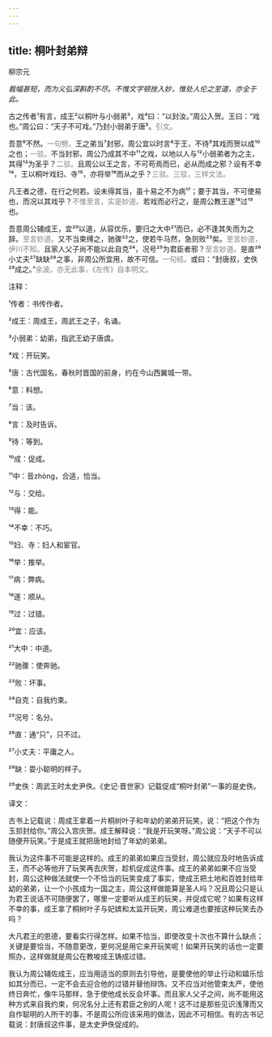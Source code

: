 ```yaml
---
---
---
```

title: 桐叶封弟辩
---




柳宗元





*裁幅甚短，而为义弘深斟酌不尽。不惟文字顿挫入妙，惟处人伦之至道，亦全于此。*





古之传者¹有言，成王²以桐叶与小弱弟³，戏⁴曰：“以封汝。”周公入贺。王曰：“戏也。”周公曰：“天子不可戏。”乃封小弱弟于唐⁵。<font color=gray font-size=0.8rem>引文。</font>

吾意⁶不然。<font color=gray font-size=0.8rem>一句劈。</font>王之弟当⁷封邪，周公宜以时言⁸于王，不待⁹其戏而贺以成¹⁰之也；<font color=gray font-size=0.8rem>一驳。</font>不当封邪，周公乃成其不中¹¹之戏，以地以人与¹²小弱弟者为之主，其得¹³为圣乎？<font color=gray font-size=0.8rem>二驳。</font>且周公以王之言，不可苟焉而已，必从而成之邪？设有不幸¹⁴，王以桐叶戏妇、寺¹⁵，亦将举¹⁶而从之乎？<font color=gray font-size=0.8rem>三驳。三驳，三样文法。</font>

凡王者之德，在行之何若。设未得其当，虽十易之不为病¹⁷；要于其当，不可使易也，而况以其戏乎？<font color=gray font-size=0.8rem>不惟至言，实是妙道。</font>若戏而必行之，是周公教王遂¹⁸过¹⁹也。

吾意周公辅成王，宜²⁰以道，从容优乐，要归之大中²¹而已，必不逢其失而为之辞。<font color=gray font-size=0.8rem>至言妙道。</font>又不当束缚之，驰骤²²之，使若牛马然，急则败²³矣。<font color=gray font-size=0.8rem>至言妙道，伊川不知。</font>且家人父子尚不能以此自克²⁴，况号²⁵为君臣者邪？<font color=gray font-size=0.8rem>至言妙道。</font>是直²⁶小丈夫²⁷缺缺²⁸之事，非周公所宜用，故不可信。<font color=gray font-size=0.8rem>一句结。</font>或曰：“封唐叔，史佚²⁹成之。”<font color=gray font-size=0.8rem>余波。亦无此事，《左传》自本明文。</font>

注释：

¹传者：书传作者。

²成王：周成王，周武王之子，名诵。

³小弱弟：幼弟，指武王幼子唐虞。

⁴戏：开玩笑。

⁵唐：古代国名，春秋时晋国的前身，约在今山西翼城一带。

⁶意：料想。

⁷当：该。

⁸言：及时告诉。

⁹待：等到。

¹⁰成：促成。

¹¹中：音zhòng，合适，恰当。

¹²与：交给。

¹³得：能。

¹⁴不幸：不巧。

¹⁵妇、寺：妇人和宦官。

¹⁶举：推举。

¹⁷病：弊病。

¹⁸遂：顺从。

¹⁹过：过错。

²⁰宜：应该。

²¹大中：中道。

²²驰骤：使奔驰。

²³败：坏事。

²⁴自克：自我约束。

²⁵况号：名分。

²⁶直：通“只”，只不过。

²⁷小丈夫：平庸之人。

²⁸缺：耍小聪明的样子。

²⁹史佚：周武王时太史尹佚。《史记·晋世家》记载促成“桐叶封弟”一事的是史佚。

译文：

古书上记载说：周成王拿着一片桐树叶子和年幼的弟弟开玩笑，说：“把这个作为玉邽封给你。”周公入宫庆贺。成王解释说：“我是开玩笑呀。”周公说：“天子不可以随便开玩笑。”于是成王就把唐地封给了年幼的弟弟。

我认为这件事不可能是这样的。成王的弟弟如果应当受封，周公就应及时地告诉成王，而不必等他开了玩笑再去庆贺，趁机促成这件事。成王的弟弟如果不应当受封，周公这种做法就使一个不恰当的玩笑变成了事实，使成王把土地和百姓封给年幼的弟弟，让一个小孩成为一国之主，周公这样做能算是圣人吗？况且周公只是认为君王说话不可随便罢了，哪里一定要听从成王的玩笑，并促成它呢？如果有这样不幸的事，成王拿了桐树叶子与妃嫔和太监开玩笑，周公难道也要按这种玩笑去办吗？

大凡君王的恩德，要看实行得怎样。如果不恰当，即使改变十次也不算什么缺点；关键是要恰当，不随意更改，更何况是用它来开玩笑呢！如果开玩笑的话也一定要照办，这样做就是周公在教唆成王铸成过错。

我认为周公辅佐成王，应当用适当的原则去引导他，是要使他的举止行动和嬉乐恰如其分而已，一定不会去迎合他的过错并替他辩饰。又不应当对他管束太严，使他终日奔忙，像牛马那样，急于使他成长反会坏事。而且家人父子之间，尚不能用这种方式来自我约束，何况名分上还有君臣之别的人呢！这不过是那些见识浅薄而又自作聪明的人所干的事，不是周公所应该采用的做法，因此不可相信。有的古书记载说：封唐叔这件事，是太史尹佚促成的。